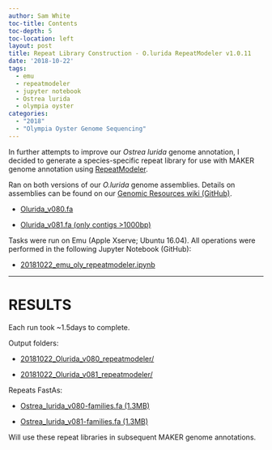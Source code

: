 ```yaml
---
author: Sam White
toc-title: Contents
toc-depth: 5
toc-location: left
layout: post
title: Repeat Library Construction - O.lurida RepeatModeler v1.0.11
date: '2018-10-22'
tags:
  - emu
  - repeatmodeler
  - jupyter notebook
  - Ostrea lurida
  - olympia oyster
categories:
  - "2018"
  - "Olympia Oyster Genome Sequencing"
---
```


In further attempts to improve our _Ostrea lurida_ genome annotation, I decided to generate a species-specific repeat library for use with MAKER genome annotation using [RepeatModeler](https://www.repeatmasker.org/RepeatModeler/).

Ran on both versions of our _O.lurida_ genome assemblies. Details on assemblies can be found on our [Genomic Resources wiki (GitHub)](https://github.com/RobertsLab/resources/wiki/Genomic-Resources#ostrea-lurida).

- [Olurida_v080.fa](https://owl.fish.washington.edu/halfshell/genomic-databank/Olurida_v080.fa)

- [Olurida_v081.fa (only contigs >1000bp)](https://owl.fish.washington.edu/halfshell/genomic-databank/Olurida_v081.fa)

Tasks were run on Emu (Apple Xserve; Ubuntu 16.04). All operations were performed in the following Jupyter Notebook (GitHub):

- [20181022_emu_oly_repeatmodeler.ipynb](https://github.com/RobertsLab/code/blob/master/notebooks/sam/20181022_emu_oly_repeatmodeler.ipynb)

---

# RESULTS

Each run took ~1.5days to complete.

Output folders:

- [20181022_Olurida_v080_repeatmodeler/](https://gannet.fish.washington.edu/Atumefaciens/20181022_Olurida_v080_repeatmodeler/)

- [20181022_Olurida_v081_repeatmodeler/](https://gannet.fish.washington.edu/Atumefaciens/20181022_Olurida_v081_repeatmodeler/)

Repeats FastAs:

- [Ostrea_lurida_v080-families.fa (1.3MB)](https://gannet.fish.washington.edu/Atumefaciens/20181022_Olurida_v080_repeatmodeler/Ostrea_lurida_v080-families.fa)

- [Ostrea_lurida_v081-families.fa (1.3MB)](https://gannet.fish.washington.edu/Atumefaciens/20181022_Olurida_v081_repeatmodeler/Ostrea_lurida_v081-families.fa)

Will use these repeat libraries in subsequent MAKER genome annotations.
